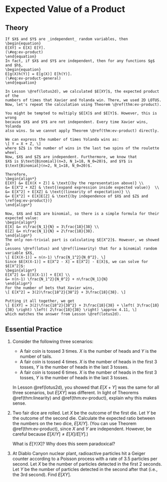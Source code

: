 # Expected Value of a Product {#ev-product}


## Theory {-}

```theorem
If $X$ and $Y$ are _independent_ random variables, then 
\begin{equation}
E[XY] = E[X] E[Y].
(\#eq:ev-product)
\end{equation}
In fact, if $X$ and $Y$ are independent, then for any functions $g$ and $h$,
\begin{equation}
E[g(X)h(Y)] = E[g(X)] E[h(Y)].
(\#eq:ev-product-general)
\end{equation}
```

```example
In Lesson \@ref(lotus2d), we calculated $E[XY]$, the expected product of the 
numbers of times that Xavier and Yolanda win. There, we used 2D LOTUS. 
Now, let's repeat the calculation using Theorem \@ref(thm:ev-product).

You might be tempted to multiply $E[X]$ and $E[Y]$. However, this is wrong 
because $X$ and $Y$ are not independent. Every time Xavier wins, Yolanda 
also wins. So we cannot apply Theorem \@ref(thm:ev-product) directly. 

We can express the number of times Yolanda wins as:
\[ Y = X + Z, \]
where $Z$ is the number of wins in the last two spins of the roulette wheel. 
Now, $X$ and $Z$ are independent. Furthermore, we know that 
$X$ is $\text{Binomial}(n=3, N_1=18, N_0=20)$, and $Y$ is 
$\text{Binomial}(n=2, N_1=18, N_0=20)$.

Therefore, 
\begin{align*}
E[XY] &= E[X(X + Z)] & \text{(by the representation above)} \\
&= E[X^2 + XZ] & \text{(expand expression inside expected value)}  \\
&= E[X^2] + E[XZ] & \text{(linearity of expectation)} \\
&= E[X^2] + E[X]E[Z] & \text{(by independence of $X$ and $Z$ and \ref{eq:ev-product})}
\end{align*}

Now, $X$ and $Z$ are binomial, so there is a simple formula for their expected value:
\begin{align*}
E[X] &= n\frac{N_1}{N} = 3\frac{18}{38} \\
E[Z] &= n\frac{N_1}{N} = 2\frac{18}{38}.
\end{align*}
The only non-trivial part is calculating $E[X^2]$. However, we showed in 
Lessons \@ref(lotus) and \@ref(linearity) that for a binomial random variable $X$, 
\[ E[X(X-1)] = n(n-1) \frac{N_1^2}{N_0^2}. \]
Since $E[X(X-1)] = E[X^2 - X] = E[X^2] - E[X]$, we can solve for $E[X^2]$:
\begin{align*}
E[X^2] &= E[X(X-1)] + E[X] \\
&= n(n-1) \frac{N_1^2}{N_0^2} + n\frac{N_1}{N}
\end{align*}
For the number of bets that Xavier wins,
\[ E[X^2] = 3(2)\frac{18^2}{38^2} + 3\frac{18}{38}. \]

Putting it all together, we get 
\[ E[XY] = 3(2)\frac{18^2}{38^2} + 3\frac{18}{38} + \left( 3\frac{18}{38} \right) \left( 2\frac{18}{38} \right) \approx 4.11, \]
which matches the answer from Lesson \@ref(lotus2d).
```

## Essential Practice {-}


1. Consider the following three scenarios:

    - A fair coin is tossed 3 times. $X$ is the number of heads and $Y$ is the number of tails.
    - A fair coin is tossed 4 times. $X$ is the number of heads in the first 3 tosses, $Y$ is the number of heads in the last 3 tosses.
    - A fair coin is tossed 6 times. $X$ is the number of heads in the first 3 tosses, $Y$ is the number of heads in the last 3 tosses.
    
    In Lesson \@ref(lotus2d), you showed that $E[X + Y]$ was the same for all three scenarios, but 
    $E[XY]$ was different. In light of Theorems \@ref(thm:linearity) and \@ref(thm:ev-product), explain why 
    this makes sense.
    
2. Two fair dice are rolled. Let $X$ be the outcome of the first die. Let $Y$ be the outcome of the 
second die. Calculate the expected ratio between the numbers on the two dice, $\displaystyle E[X / Y]$.
(You can use Theorem \@ref(thm:ev-product), since $X$ and $Y$ are independent. However, 
be careful because $E[X / Y] \neq E[X] / E[Y]$.)

    What is $E[Y / X]$? Why does this seem paradoxical?

3. At Diablo Canyon nuclear plant, radioactive particles hit a Geiger counter according to a Poisson process 
with a rate of 3.5 particles per second. Let $X$ be the number of particles detected in the first 2 seconds. 
Let $Y$ be the number of particles detected in the second after that (i.e., the 3rd second). Find $E[XY]$.
